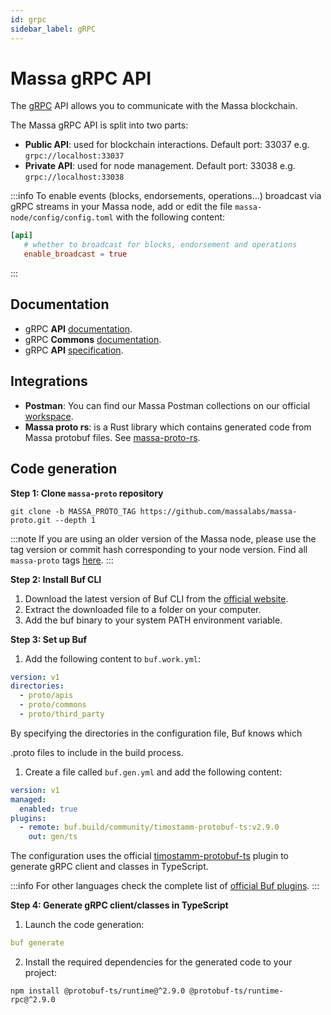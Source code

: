 ```yaml
---
id: grpc
sidebar_label: gRPC
---
```


# Massa gRPC API

The [gRPC](https://grpc.io/) API allows you to communicate with the Massa blockchain.

The Massa gRPC API is split into two parts:

- **Public API**: used for blockchain interactions. Default port:
  33037 e.g. `grpc://localhost:33037`
- **Private API**: used for node management. Default port: 33038 e.g. `grpc://localhost:33038`

:::info
To enable events (blocks, endorsements, operations...) broadcast via gRPC streams in your Massa node, add or edit the file
`massa-node/config/config.toml` with the following content:

```toml
[api]
   # whether to broadcast for blocks, endorsement and operations
   enable_broadcast = true
```

:::

## Documentation

- gRPC **API** [documentation](https://htmlpreview.github.io/?https://github.com/massalabs/massa-proto/blob/main/doc/api.html).
- gRPC **Commons** [documentation](https://htmlpreview.github.io/?https://github.com/massalabs/massa-proto/blob/main/doc/commons.html).
- gRPC **API** [specification](https://github.com/massalabs/massa-proto/tree/main/proto/apis/massa/api/v1).

## Integrations

- **Postman**: You can find our Massa Postman collections on our official
  [workspace](https://www.postman.com/massalabs).
- **Massa proto rs**: is a Rust library which contains generated code from Massa protobuf files. See
  [massa-proto-rs](https://github.com/massalabs/massa-proto-rs).

## Code generation

**Step 1: Clone `massa-proto` repository**

```shell
git clone -b MASSA_PROTO_TAG https://github.com/massalabs/massa-proto.git --depth 1
```

:::note
If you are using an older version of the Massa node, please use the tag version or commit hash corresponding to your node version.
Find all `massa-proto` tags [here](https://github.com/massalabs/massa-proto/tags).
:::

**Step 2: Install Buf CLI**

1.  Download the latest version of Buf CLI from the [official website](https://docs.buf.build/installation).
2.  Extract the downloaded file to a folder on your computer.
3.  Add the buf binary to your system PATH environment variable.

**Step 3: Set up Buf**

1.  Add the following content to `buf.work.yml`:

```yaml
version: v1
directories:
  - proto/apis
  - proto/commons
  - proto/third_party
```

By specifying the directories in the configuration file, Buf knows which

<span class="title-ref">.proto</span> files to include in the build process.

1.  Create a file called `buf.gen.yml` and add the following content:

```yaml
version: v1
managed:
  enabled: true
plugins:
  - remote: buf.build/community/timostamm-protobuf-ts:v2.9.0
    out: gen/ts
```

The configuration uses the official [timostamm-protobuf-ts](https://buf.build/community/timostamm-protobuf-ts)
plugin to generate gRPC client and classes in TypeScript.

:::info
For other languages check the complete list of [official Buf plugins](https://buf.build/plugins).
:::

**Step 4: Generate gRPC client/classes in TypeScript**

1.  Launch the code generation:

```yaml
buf generate
```

2.  Install the required dependencies for the generated code to your project:

```shell
npm install @protobuf-ts/runtime@^2.9.0 @protobuf-ts/runtime-rpc@^2.9.0
```
